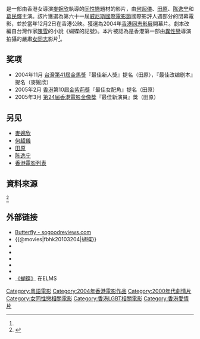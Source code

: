 {{notability unreferenced|time=2011-04-12T16:18:05+00:00}}
{{Infobox Film
| name = 蝴蝶 
| original_name = ''{{lang|en|Butterfly}}''
| image = Butterfly 2004 film.jpg
| director = [[麥婉欣|麥婉欣]] 
| writer = [[麥婉欣|麥婉欣]]
| 原著 = [[陳雪|陳雪]]
| starring = [[何超儀|何超儀]]<br>[[田原|田原]]<br>[[葛民輝|葛民輝]]<br>[[陈逸宁|陈逸宁]]<br>[[蒋祖曼|蒋祖曼]] 
| producer = [[Jacqueline_Liu|Jacqueline Liu]]<br>[[麥婉欣|麥婉欣]] 
| producer_2 = [[陳慧詩|陳慧詩]]
| studio = 星皓電影有限公司
| distributor = [[派拉蒙電影公司|派拉蒙電影公司]] 
| cinematography = [[林志堅_(攝影師)|林志堅]]
| editing = [[劉思宏|劉思宏]]、[[譚國明|譚國明]]
| music = [[韋啟良|韋啟良]]
| released = {{film date|2004|9|4}} 
| country = {{HKG}}
| rate = II B
| runtime = 129分钟
| language = [[粤语|粤语]]、[[普通話|普通話]] 
| imdb_id = tt0440939
}}
{{engname|《蝴蝶》|''Butterfly''}}是一部由香港女導演[[麥婉欣|麥婉欣]]執導的[[同性戀|同性戀]]題材的影片，由[[何超儀|何超儀]]、[[田原|田原]]、[[陈逸宁|陈逸宁]]和[[葛民輝|葛民輝]]主演。該片獲選為第六十一屆[[威尼斯國際電影節|威尼斯國際電影節]]國際影評人週部分的閉幕電影，並於當年12月2日在香港公映。獲選為2004年[[香港同志影展|香港同志影展]]開幕片。劇本改編自台灣作家[[陳雪|陳雪]]的小說《蝴蝶的記號》。本片被認為是香港第一部由[[異性戀|異性戀]]導演拍攝的嚴肅[[女同志|女同志]]影片<ref name="ref1" />。

==奖项==
*2004年11月 [[台灣|台灣]][[第41屆金馬獎|第41屆金馬獎]]『最佳新人獎』提名（田原），『最佳改编剧本』提名（麥婉欣）
*2005年2月 [[香港|香港]]第10屆[[金紫荊獎|金紫荊獎]]『最佳女配角』提名（田原）
*2005年3月 [[第24屆香港電影金像獎|第24屆香港電影金像獎]]『最佳新演員』獎（田原）

==另见==
*[[麥婉欣|麥婉欣]]
*[[何超儀|何超儀]]
*[[田原|田原]]
*[[陈逸宁|陈逸宁]]
*[[香港電影列表|香港電影列表]]

==資料來源==
<references>
<ref name="ref1"> {{Cite book | author = 陳碧月 | title = 文學電影與人生 | location = 台灣 | publisher = 秀威資訊 | date = 2010-07-01 | pages = 247 |ISBN =9789862215418| url = http://books.google.com/books?id=hMf-z-C8HCIC&pg=PA247&source=gbs_toc_r&cad=4#v=onepage&q&f=false | language= zh-hant}}</ref>
</references>

==外部链接==
*[http://www.sogoodreviews.com/reviews/butterfly.htm Butterfly - sogoodreviews.com] {{Wayback|url=http://www.sogoodreviews.com/reviews/butterfly.htm |date=20160303170455 }}
*{{@movies|fbhk20103204|蝴蝶}}
*{{douban|title=蝴蝶}}
*{{Amg movie|331170|蝴蝶}}
*{{rotten-tomatoes|10005042-butterfly|蝴蝶}}
*{{hkmdb title|10776|蝴蝶}}
*{{imdb title|0440939|蝴蝶}}
* [http://www.clublez.com/movies/lesbian_movie_scenes/h/hu_die/index.html 《蝴蝶》] {{Wayback|url=http://www.clublez.com/movies/lesbian_movie_scenes/h/hu_die/index.html |date=20090830060930 }}在ELMS

{{DEFAULTSORT:Butterfly (2004 Film)}}
[[Category:粵語電影|Category:粵語電影]]
[[Category:2004年香港電影作品|Category:2004年香港電影作品]]
[[Category:2000年代劇情片|Category:2000年代劇情片]]
[[Category:女同性戀相關電影|Category:女同性戀相關電影]]
[[Category:香港LGBT相關電影|Category:香港LGBT相關電影]]
[[Category:香港愛情片|Category:香港愛情片]]